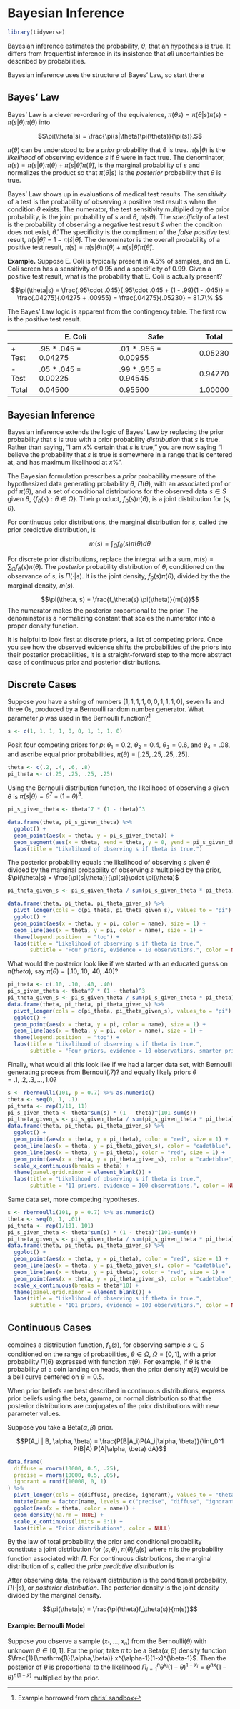 # Bayesian Inference

```r
library(tidyverse)
```

Bayesian inference estimates the probability, $\theta$, that an hypothesis is true. It differs from frequentist inference in its insistence that *all* uncertainties be described by probabilities.

Bayesian inference uses the structure of Bayes' Law, so start there 

## Bayes' Law

Bayes' Law is a clever re-ordering of the equivalence, $\pi(\theta s) = \pi(\theta|s)\pi(s) = \pi(s|\theta)\pi(\theta)$ into 

$$\pi(\theta|s) = \frac{\pi(s|\theta)\pi(\theta)}{\pi(s)}.$$

$\pi(\theta)$ can be understood to be a *prior* probability that $\theta$ is true. $\pi(s|\theta)$ is the *likelihood* of observing evidence $s$ if $\theta$ were in fact true. The denominator, $\pi(s) = \pi(s|\theta)\pi(\theta) + \pi(s|\hat{\theta})\pi(\hat{\theta}),$ is the marginal probability of $s$ and normalizes the product so that $\pi(\theta|s)$ is the *posterior* probability that $\theta$ is true.

Bayes' Law shows up in evaluations of medical test results. The *sensitivity* of a test is the probability of observing a positive test result $s$ when the condition $\theta$ exists. The numerator, the test sensitivity multiplied by the prior probability, is the joint probability of $s$ and $\theta$, $\pi(s \theta)$. The *specificity* of a test is the probability of observing a negative test result $\hat{s}$ when the condition does not exist, $\hat{\theta}$. The specificity is the compliment of the *false positive* test result, $\pi(s | \hat{\theta}) = 1 - \pi(\hat{s} | \hat{\theta})$. The denominator is the overall probability of a positive test result, $\pi(s) = \pi(s|\theta)\pi(\theta) + \pi(s|\hat\theta)\pi(\hat\theta)$.

**Example.** Suppose E. Coli is typically present in 4.5% of samples, and an E. Coli screen has a sensitivity of 0.95 and a specificity of 0.99. Given a positive test result, what is the probability that E. Coli is actually present?

$$\pi(\theta|s) = \frac{.95\cdot .045}{.95\cdot .045 + (1 - .99)(1 - .045)} = \frac{.04275}{.04275 + .00955} = \frac{.04275}{.05230} = 81.7\%.$$

The Bayes' Law logic is apparent from the contingency table. The first row is the positive test result.

|      |E. Coli|Safe   |Total  |
|------|-------|-------|-------|
|+ Test|.95 * .045 = 0.04275|.01 * .955 = 0.00955|0.05230|
|- Test|.05 * .045 = 0.00225|.99 * .955 = 0.94545|0.94770|
|Total |0.04500|0.95500|1.00000|

## Bayesian Inference

Bayesian inference extends the logic of Bayes' Law by replacing the prior probability that $s$ is true with a prior probability *distribution* that $s$ is true. Rather than saying, "I am *x*% certain that $s$ is true," you are now saying "I believe the probability that $s$ is true is somewhere in a range that is centered at, and has maximum likelihood at *x*%".

The Bayesian formulation prescribes a *prior* probability measure of the hypothesized data generating probability $\theta$, $\Pi(\theta)$, with an associated pmf or pdf $\pi(\theta)$, and a set of conditional distributions for the observed data $s \in S$ given $\theta$, $\{f_\theta(s): \theta \in \Omega\}$. Their product, $f_\theta(s)\pi(\theta)$, is a joint distribution for $(s, \theta)$.

For continuous prior distributions, the marginal distribution for $s$, called the prior predictive distribution, is 

$$m(s) = \int_\Omega f_\theta(s)\pi(\theta) d\theta$$

For discrete prior distributions, replace the integral with a sum, $m(s) = \sum\nolimits_\Omega f_\theta(s) \pi(\theta)$. The *posterior* probability distribution of $\theta$, conditioned on the observance of $s$, is $\Pi(\cdot|s)$. It is the joint density, $f_\theta(s) \pi(\theta),$ divided by the the marginal density, $m(s)$.

$$\pi(\theta, s) = \frac{f_\theta(s) \pi(\theta)}{m(s)}$$
The numerator makes the posterior proportional to the prior. The denominator is a normalizing constant that scales the numerator into a proper density function.

It is helpful to look first at discrete priors, a list of competing priors. Once you see how the observed evidence shifts the probabilities of the priors into their posterior probabilities, it is a straight-forward step to the more abstract case of continuous prior and posterior distributions.

## Discrete Cases

Suppose you have a string of numbers $[1,1,1,1,0,0,1,1,1,0]$, seven 1s and three 0s, produced by a Bernoulli random number generator. What parameter $p$ was used in the Bernoulli function?^[Example borrowed from [chris' sandbox](http://chrisstrelioff.ws/sandbox/2014/12/11/inferring_probabilities_with_a_beta_prior_a_third_example_of_bayesian_calculations.html)]

```r
s <- c(1, 1, 1, 1, 0, 0, 1, 1, 1, 0)
```

Posit four competing priors for $p$: $\theta_1 = 0.2$, $\theta_2 = 0.4$, $\theta_3 = 0.6$, and $\theta_4 = .08$, and ascribe equal prior probabilities, $\pi(\theta) = [.25, .25, .25, .25]$.

```r
theta <- c(.2, .4, .6, .8)
pi_theta <- c(.25, .25, .25, .25)
```

Using the Bernoulli distribution function, the likelihood of observing $s$ given $\theta$ is $\pi(s|\theta) = \theta^7 + (1-\theta)^3.$

```r
pi_s_given_theta <- theta^7 * (1 - theta)^3

data.frame(theta, pi_s_given_theta) %>% 
  ggplot() +
  geom_point(aes(x = theta, y = pi_s_given_theta)) +
  geom_segment(aes(x = theta, xend = theta, y = 0, yend = pi_s_given_theta)) +
  labs(title = "Likelihood of observing s if theta is true.")
```

The posterior probability equals the likelihood of observing $s$ given $\theta$ divided by the marginal probability of observing $s$ multiplied by the prior, $\pi(\theta|s) = \frac{\pi(s|\theta)}{\pi(s)}\cdot \pi(\theta)$
 
```r
pi_theta_given_s <- pi_s_given_theta / sum(pi_s_given_theta * pi_theta) * pi_theta

data.frame(theta, pi_theta, pi_theta_given_s) %>% 
  pivot_longer(cols = c(pi_theta, pi_theta_given_s), values_to = "pi") %>%
  ggplot() +
  geom_point(aes(x = theta, y = pi, color = name), size = 1) +
  geom_line(aes(x = theta, y = pi, color = name), size = 1) +
  theme(legend.position  = "top") +
  labs(title = "Likelihood of observing s if theta is true.", 
       subtitle = "Four priors, evidence = 10 observations.", color = NULL)
```

What would the posterior look like if we started with an educated guess on $\pi(theta)$, say $\pi(\theta) = [.10, .10, .40, .40]$?

```r
pi_theta <- c(.10, .10, .40, .40)
pi_s_given_theta <- theta^7 * (1 - theta)^3
pi_theta_given_s <- pi_s_given_theta / sum(pi_s_given_theta * pi_theta) * pi_theta
data.frame(theta, pi_theta, pi_theta_given_s) %>% 
  pivot_longer(cols = c(pi_theta, pi_theta_given_s), values_to = "pi") %>%
  ggplot() +
  geom_point(aes(x = theta, y = pi, color = name), size = 1) +
  geom_line(aes(x = theta, y = pi, color = name), size = 1) +
  theme(legend.position  = "top") +
  labs(title = "Likelihood of observing s if theta is true.", 
       subtitle = "Four priors, evidence = 10 observations, smarter priors.", color = NULL)
```

Finally, what would all this look like if we had a larger data set, with Bernoulli generating process from $\mathrm{Bernouli}(.7)$? and equally likely priors $\theta = .1, .2, .3, \ldots, 1.0$?

```r
s <- rbernoulli(101, p = 0.7) %>% as.numeric()
theta <- seq(0, 1, .1)
pi_theta <- rep(1/11, 11)
pi_s_given_theta <- theta^sum(s) * (1 - theta)^(101-sum(s))
pi_theta_given_s <- pi_s_given_theta / sum(pi_s_given_theta * pi_theta) * pi_theta
data.frame(theta, pi_theta, pi_theta_given_s) %>% 
  ggplot() +
  geom_point(aes(x = theta, y = pi_theta), color = "red", size = 1) +
  geom_line(aes(x = theta, y = pi_theta_given_s), color = "cadetblue", size = 1) +
  geom_line(aes(x = theta, y = pi_theta), color = "red", size = 1) +
  geom_point(aes(x = theta, y = pi_theta_given_s), color = "cadetblue", size = 1) +
  scale_x_continuous(breaks = theta) +
  theme(panel.grid.minor = element_blank()) +
  labs(title = "Likelihood of observing s if theta is true.", 
       subtitle = "11 priors, evidence = 100 observations.", color = NULL)
```

Same data set, more competing hypotheses.

```r
s <- rbernoulli(101, p = 0.7) %>% as.numeric()
theta <- seq(0, 1, .01)
pi_theta <- rep(1/101, 101)
pi_s_given_theta <- theta^sum(s) * (1 - theta)^(101-sum(s))
pi_theta_given_s <- pi_s_given_theta / sum(pi_s_given_theta * pi_theta) * pi_theta
data.frame(theta, pi_theta, pi_theta_given_s) %>% 
  ggplot() +
  geom_point(aes(x = theta, y = pi_theta), color = "red", size = 1) +
  geom_line(aes(x = theta, y = pi_theta_given_s), color = "cadetblue", size = 1) +
  geom_line(aes(x = theta, y = pi_theta), color = "red", size = 1) +
  geom_point(aes(x = theta, y = pi_theta_given_s), color = "cadetblue", size = 1) +
  scale_x_continuous(breaks = theta*10) +
  theme(panel.grid.minor = element_blank()) +
  labs(title = "Likelihood of observing s if theta is true.", 
       subtitle = "101 priors, evidence = 100 observations.", color = NULL)
```

## Continuous Cases



combines a distribution function, $f_\theta(s)$, for observing sample $s \in S$ conditioned on the range of probabilities, $\theta \in \Omega$, $\Omega = [0,1]$, with a prior probability $\Pi(\theta)$ expressed with function $\pi(\theta)$. For example, if $\theta$ is the probability of a coin landing on heads, then the prior density $\pi(\theta)$ would be a bell curve centered on $\theta = 0.5$.

When prior beliefs are best described in continuous distributions, express prior beliefs using the beta, gamma, or normal distribution so that the posterior distributions are conjugates of the prior distributions with new parameter values.

Suppose you take a $\mathrm{Beta}(\alpha, \beta)$ prior.

$$P(A_i | B, \alpha, \beta) = \frac{P(B|A_i)P(A_i|\alpha, \beta)}{\int_0^1 P(B|A) P(A|\alpha, \beta) dA}$$



```r
data.frame(
  diffuse = rnorm(10000, 0.5, .25),
  precise = rnorm(10000, 0.5, .05),
  ignorant = runif(10000, 0, 1)
) %>%
  pivot_longer(cols = c(diffuse, precise, ignorant), values_to = "theta") %>%
  mutate(name = factor(name, levels = c("precise", "diffuse", "ignorant"))) %>%
  ggplot(aes(x = theta, color = name)) +
  geom_density(na.rm = TRUE) +
  scale_x_continuous(limits = 0:1) +
  labs(title = "Prior distributions", color = NULL)
```

By the law of total probability, the prior and conditional probability constitute a joint distribution for $(s, \theta)$, $\pi(\theta)f_\theta(s)$ where $\pi$ is the probability function associated with $\Pi$. For continuous distributions, the marginal distribution of $s$, called the *prior predictive distribution* is


After observing data, the relevant distribution is the conditional probability, $\Pi(\cdot|s)$, or *posterior distribution*. The posterior density is the joint density divided by the marginal density.

$$\pi(\theta|s) = \frac{\pi(\theta)f_\theta(s)}{m(s)}$$

#### Example: Bernoulli Model {-}

Suppose you observe a sample $(x_1, \ldots, x_n)$ from the $\mathrm{Bernoulli}(\theta)$ with unknown $\theta \in [0,1]$. For the prior, take $\pi$ to be a $\mathrm{Beta}(\alpha,\beta)$ density function $\frac{1}{\mathrm{B}(\alpha,\beta)} x^{\alpha-1}(1-x)^{\beta-1}$. Then the posterior of $\theta$ is  proportional to the likelihood $\Pi_{i=1}^n \theta^{x_i} (1-\theta)^{1-x_i} = \theta^{n\bar{x}}(1-\theta)^{n(1-\bar{x})}$ multiplied by the prior.

